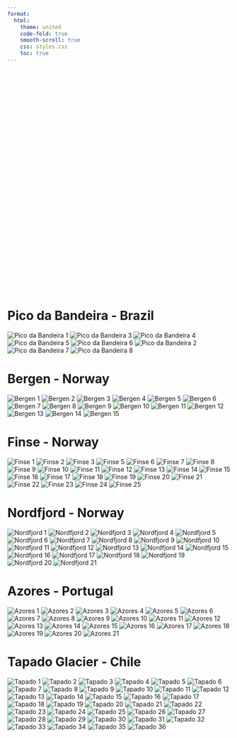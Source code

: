 ---
format:
  html:
    theme: united
    code-fold: true
    smooth-scroll: true
    css: styles.css
    toc: true
---
::: {.column-page-inset-left}
<div id="map" style="height: 500px; margin-bottom: 2rem;"></div>

:::


# Pico da Bandeira - Brazil 

<div class="photo-gallery">
  <img src="img/bandeira/1.jpg" alt="Pico da Bandeira 1">
    <img src="img/bandeira/3.JPEG" alt="Pico da Bandeira 3">
  <img src="img/bandeira/4.jpg" alt="Pico da Bandeira 4">
  <img src="img/bandeira/5.jpg" alt="Pico da Bandeira 5">
  <img src="img/bandeira/6.jpg" alt="Pico da Bandeira 6">
  <img src="img/bandeira/2.jpg" alt="Pico da Bandeira 2">
  <img src="img/bandeira/7.jpg" alt="Pico da Bandeira 7">
  <img src="img/bandeira/8.jpg" alt="Pico da Bandeira 8">
</div>

# Bergen - Norway

<div class="photo-gallery">
  <img src="img/bergen/1.jpg" alt="Bergen 1">
  <img src="img/bergen/2.jpg" alt="Bergen 2">
  <img src="img/bergen/3.jpg" alt="Bergen 3">
  <img src="img/bergen/4.jpg" alt="Bergen 4">
  <img src="img/bergen/5.jpg" alt="Bergen 5">
  <img src="img/bergen/6.jpg" alt="Bergen 6">
  <img src="img/bergen/7.JPEG" alt="Bergen 7">
  <img src="img/bergen/8.JPEG" alt="Bergen 8">
  <img src="img/bergen/9.JPEG" alt="Bergen 9">
  <img src="img/bergen/10.JPEG" alt="Bergen 10">
  <img src="img/bergen/11.JPEG" alt="Bergen 11">
  <img src="img/bergen/12.JPEG" alt="Bergen 12">
  <img src="img/bergen/13.JPEG" alt="Bergen 13">
  <img src="img/bergen/14.JPEG" alt="Bergen 14">
  <img src="img/bergen/15.JPG" alt="Bergen 15">
</div>

# Finse - Norway

<div class="photo-gallery">
  <img src="img/finse/1.jpeg" alt="Finse 1">
  <img src="img/finse/2.jpeg" alt="Finse 2">
  <img src="img/finse/3.jpeg" alt="Finse 3">
  <img src="img/finse/5.JPG" alt="Finse 5">
  <img src="img/finse/6.JPEG" alt="Finse 6">
  <img src="img/finse/7.JPG" alt="Finse 7">
  <img src="img/finse/8.jpeg" alt="Finse 8">
  <img src="img/finse/9.JPEG" alt="Finse 9">
  <img src="img/finse/10.JPEG" alt="Finse 10">
  <img src="img/finse/11.JPEG" alt="Finse 11">
  <img src="img/finse/12.JPEG" alt="Finse 12">
  <img src="img/finse/13.JPEG" alt="Finse 13">
  <img src="img/finse/14.JPEG" alt="Finse 14">
  <img src="img/finse/15.JPEG" alt="Finse 15">
  <img src="img/finse/16.JPEG" alt="Finse 16">
  <img src="img/finse/17.JPEG" alt="Finse 17">
  <img src="img/finse/18.JPEG" alt="Finse 18">
  <img src="img/finse/19.JPEG" alt="Finse 19">
  <img src="img/finse/20.JPEG" alt="Finse 20">
  <img src="img/finse/21.JPEG" alt="Finse 21">
  <img src="img/finse/22.JPEG" alt="Finse 22">
  <img src="img/finse/23.JPEG" alt="Finse 23">
  <img src="img/finse/24.JPEG" alt="Finse 24">
  <img src="img/finse/25.JPEG" alt="Finse 25">
</div>

# Nordfjord - Norway

<div class="photo-gallery">
  <img src="img/nordfjord/1.JPEG" alt="Nordfjord 1">
  <img src="img/nordfjord/2.JPEG" alt="Nordfjord 2">
  <img src="img/nordfjord/3.JPEG" alt="Nordfjord 3">
  <img src="img/nordfjord/4.JPEG" alt="Nordfjord 4">
  <img src="img/nordfjord/5.JPEG" alt="Nordfjord 5">
  <img src="img/nordfjord/6.JPEG" alt="Nordfjord 6">
  <img src="img/nordfjord/7.JPEG" alt="Nordfjord 7">
  <img src="img/nordfjord/8.JPEG" alt="Nordfjord 8">
  <img src="img/nordfjord/9.JPEG" alt="Nordfjord 9">
  <img src="img/nordfjord/10.JPEG" alt="Nordfjord 10">
  <img src="img/nordfjord/11.JPEG" alt="Nordfjord 11">
  <img src="img/nordfjord/12.JPEG" alt="Nordfjord 12">
  <img src="img/nordfjord/13.JPEG" alt="Nordfjord 13">
  <img src="img/nordfjord/14.JPEG" alt="Nordfjord 14">
  <img src="img/nordfjord/15.JPEG" alt="Nordfjord 15">
  <img src="img/nordfjord/16.JPEG" alt="Nordfjord 16">
  <img src="img/nordfjord/17.JPEG" alt="Nordfjord 17">
  <img src="img/nordfjord/18.JPEG" alt="Nordfjord 18">
  <img src="img/nordfjord/19.JPEG" alt="Nordfjord 19">
  <img src="img/nordfjord/20.JPEG" alt="Nordfjord 20">
  <img src="img/nordfjord/21.JPEG" alt="Nordfjord 21">
</div>

# Azores - Portugal

<div class="photo-gallery">
  <img src="img/azores/1.JPEG" alt="Azores 1">
  <img src="img/azores/2.JPEG" alt="Azores 2">
  <img src="img/azores/3.JPEG" alt="Azores 3">
  <img src="img/azores/4.JPEG" alt="Azores 4">
  <img src="img/azores/5.JPEG" alt="Azores 5">
  <img src="img/azores/6.JPEG" alt="Azores 6">
  <img src="img/azores/7.JPEG" alt="Azores 7">
  <img src="img/azores/8.JPEG" alt="Azores 8">
  <img src="img/azores/9.JPEG" alt="Azores 9">
  <img src="img/azores/10.jpg" alt="Azores 10">
  <img src="img/azores/11.JPEG" alt="Azores 11">
  <img src="img/azores/12.JPEG" alt="Azores 12">
  <img src="img/azores/13.JPEG" alt="Azores 13">
  <img src="img/azores/14.JPEG" alt="Azores 14">
  <img src="img/azores/15.JPEG" alt="Azores 15">
  <img src="img/azores/16.JPEG" alt="Azores 16">
  <img src="img/azores/17.JPEG" alt="Azores 17">
  <img src="img/azores/18.JPEG" alt="Azores 18">
  <img src="img/azores/19.JPEG" alt="Azores 19">
  <img src="img/azores/20.JPEG" alt="Azores 20">
  <img src="img/azores/21.JPEG" alt="Azores 21">
</div>

# Tapado Glacier - Chile

<div class="photo-gallery">
  <img src="img/tapado/1.JPEG" alt="Tapado 1">
  <img src="img/tapado/2.JPEG" alt="Tapado 2">
  <img src="img/tapado/3.JPEG" alt="Tapado 3">
  <img src="img/tapado/4.JPEG" alt="Tapado 4">
  <img src="img/tapado/5.JPEG" alt="Tapado 5">
  <img src="img/tapado/6.JPEG" alt="Tapado 6">
  <img src="img/tapado/7.JPEG" alt="Tapado 7">
  <img src="img/tapado/8.JPEG" alt="Tapado 8">
  <img src="img/tapado/9.JPEG" alt="Tapado 9">
  <img src="img/tapado/10.JPEG" alt="Tapado 10">
  <img src="img/tapado/11.JPEG" alt="Tapado 11">
  <img src="img/tapado/12.JPEG" alt="Tapado 12">
  <img src="img/tapado/13.JPEG" alt="Tapado 13">
  <img src="img/tapado/14.JPEG" alt="Tapado 14">
  <img src="img/tapado/15.JPEG" alt="Tapado 15">
  <img src="img/tapado/16.JPEG" alt="Tapado 16">
  <img src="img/tapado/17.JPEG" alt="Tapado 17">
  <img src="img/tapado/18.JPEG" alt="Tapado 18">
  <img src="img/tapado/19.JPEG" alt="Tapado 19">
  <img src="img/tapado/20.JPEG" alt="Tapado 20">
  <img src="img/tapado/21.JPEG" alt="Tapado 21">
  <img src="img/tapado/22.JPEG" alt="Tapado 22">
  <img src="img/tapado/23.JPG" alt="Tapado 23">
  <img src="img/tapado/24.JPG" alt="Tapado 24">
  <img src="img/tapado/25.JPG" alt="Tapado 25">
  <img src="img/tapado/26.JPG" alt="Tapado 26">
  <img src="img/tapado/27.JPG" alt="Tapado 27">
  <img src="img/tapado/28.JPEG" alt="Tapado 28">
  <img src="img/tapado/29.JPG" alt="Tapado 29">
  <img src="img/tapado/30.JPG" alt="Tapado 30">
  <img src="img/tapado/31.JPG" alt="Tapado 31">
  <img src="img/tapado/32.JPG" alt="Tapado 32">
  <img src="img/tapado/33.JPG" alt="Tapado 33">
  <img src="img/tapado/34.JPG" alt="Tapado 34">
  <img src="img/tapado/35.JPG" alt="Tapado 35">
  <img src="img/tapado/36.JPG" alt="Tapado 36">
</div>

<!-- Leaflet.js styles and script -->
<link rel="stylesheet" href="https://unpkg.com/leaflet@1.9.3/dist/leaflet.css" />
<script src="https://unpkg.com/leaflet@1.9.3/dist/leaflet.js"></script>

<script>
  // Create the map
  const map = L.map('map').setView([20, 0], 2); // World view

  // Add OpenStreetMap tiles
  L.tileLayer('https://{s}.tile.openstreetmap.org/{z}/{x}/{y}.png', {
    attribution: '&copy; OpenStreetMap contributors'
  }).addTo(map);

  // Define markers
  const markers = [
    { place: "Pico da Bandeira", lat: -20.44, lon: -41.79 },
    { place: "Bergen", lat: 60.39, lon: 5.32 },
    { place: "Finse", lat: 60.60, lon: 7.51 },
    { place: "Nordfjord", lat: 61.92, lon: 6.72 },
    { place: "Azores", lat: 37.74, lon: -25.67 },
    { place: "Tapado Glacier", lat: -30.13, lon: -69.89 },
    { place: "Prague", lat: 50.0755, lon: 14.4378 }
    { place: "São Paulo", lat: -23.55, lon: -46.63 }
  ];

  // Add markers to map
  markers.forEach(({ place, lat, lon }) => {
    L.marker([lat, lon]).addTo(map).bindPopup(`<strong>${place}</strong>`);
  });
</script>